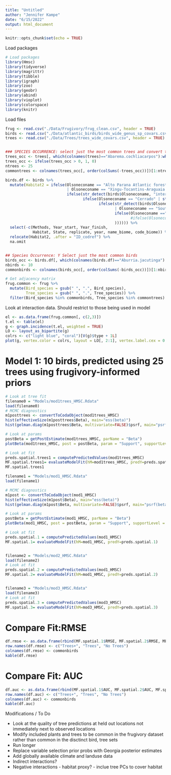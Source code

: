 ```yaml
---
title: "Untitled"
author: "Jennifer Kampe"
date: "6/15/2022"
output: html_document
---
```


```r
knitr::opts_chunk$set(echo = TRUE)
```

Load packages

```r
# Load packages 
library(Hmsc)
library(tidyverse)
library(magrittr)
library(tibble)
library(igraph)
library(zoo)
library(geobr)
library(abind)
library(vioplot)
library(colorspace)
library(knitr)
```

Load files

```r
frug <- read.csv("./Data/Frugivory/frug_clean.csv", header = TRUE)
birds <- read.csv("./Data/atlantic_birds/birds_wide_genus_sp_covars.csv", header = TRUE)
trees <- read.csv("./Data/Trees/trees_wide_covars.csv", header = TRUE)


### SPECIES OCCURRENCE: select just the most common trees and convert to binary
trees_occ <- trees[, which(colnames(trees)=="Abarema.cochliacarpos"):which(colnames(trees) =="Zygia.latifolia")]
trees_occ <- ifelse(trees_occ > 0, 1, 0)
ntrees <- 25
commontrees <- colnames(trees_occ[, order(colSums(-trees_occ))])[1:ntrees]

birds.df <- birds %>% 
  mutate(Habitat2 = ifelse(Olsoneconame == "Alto Parana Atlantic forests" 
                           | Olsoneconame == "Xingu-Tocantins-Araguaia moist forests", "Tropical Moist Forest", 
                           ifelse(str_detect(birds$Olsoneconame, "interior"), "Interior Forest", 
                                  ifelse(Olsoneconame == "Cerrado" | str_detect(birds$Olsoneconame, "savanna"), "Savanna", 
                                         ifelse(str_detect(birds$Olsoneconame, "coastal")
                                                | Olsoneconame == "Southern Atlantic mangroves", "Coastal Forest", 
                                                ifelse(Olsoneconame =="Araucaria moist forests", "Temperate Forest", NA
                                                       #ifelse(Olsoneconame == "Caatinga", "Shrubland", NA)
                                                )))))) %>%
  select(-c(Methods, Year_start, Year_finish, 
            Habitat, State, replicate, year, name_biome, code_biome)) %>% 
  relocate(Habitat2, .after = "ID_codref") %>%
  na.omit


## Species Occurrence: Y Select just the most common birds
birds_occ <- birds.df[, which(colnames(birds.df)=="Aburria.jacutinga"):which(colnames(birds.df) == "Zonotrichia.capensis")]
nbirds <- 10
commonbirds <- colnames(birds_occ[, order(colSums(-birds_occ))])[1:nbirds]

# Get adjacency matrix
frug.common <- frug %>%
  mutate(Bird_species = gsub(" ", ".", Bird_species),
         Tree_species = gsub(" ", ".", Tree_species)) %>% 
  filter(Bird_species %in% commonbirds, Tree_species %in% commontrees)

```

Look at interaction data. Should restrict to those being used in model
```r
el <- as.data.frame(frug.common[, c(2,3)])
t.el <- table(el)
g <- graph.incidence(t.el, weighted = TRUE)
LO <- layout_as_bipartite(g)
colrs <- c("light blue", "coral")[V(g)$type + 1L]
plot(g, vertex.color = colrs, layout = LO[, 2:1], vertex.label.cex = 0.75)

```

# Model 1: 10 birds, predicted using 25 trees using frugivory-informed priors
```r

# Look at tree fit
filename0 = "Models/mod1trees_HMSC.Rdata"
load(filename0)
# MCMC diagnostics
m1posttrees <- convertToCodaObject(mod1trees_HMSC)
hist(effectiveSize(m1posttrees$Beta), main="ess(beta)")
hist(gelman.diag(m1posttrees$Beta, multivariate=FALSE)$psrf, main="psrf(beta)")

# Look at params
postBeta = getPostEstimate(mod1trees_HMSC, parName = "Beta")
plotBeta(mod1trees_HMSC, post = postBeta, param = "Support", supportLevel = 0.95)

# Look at fit
preds.spatial.trees1 = computePredictedValues(mod1trees_HMSC)
MF.spatial.trees1= evaluateModelFit(hM=mod1trees_HMSC, predY=preds.spatial.trees1)
MF.spatial.trees1

filename1 = "Models/mod1_HMSC.Rdata"
load(filename1)

# MCMC diagnostics
m1post <- convertToCodaObject(mod1_HMSC)
hist(effectiveSize(m1post$Beta), main="ess(beta)")
hist(gelman.diag(m1post$Beta, multivariate=FALSE)$psrf, main="psrf(beta)")

# Look at params
postBeta = getPostEstimate(mod1_HMSC, parName = "Beta")
plotBeta(mod1_HMSC, post = postBeta, param = "Support", supportLevel = 0.95)

# Look at fit
preds.spatial.1 = computePredictedValues(mod1_HMSC)
MF.spatial.1= evaluateModelFit(hM=mod1_HMSC, predY=preds.spatial.1)


filename2 = "Models/mod2_HMSC.Rdata"
load(filename2)
# Look at fit
preds.spatial.2 = computePredictedValues(mod1_HMSC)
MF.spatial.2= evaluateModelFit(hM=mod1_HMSC, predY=preds.spatial.2)


filename3 = "Models/mod3_HMSC.Rdata"
load(filename3)
# Look at fit
preds.spatial.3 = computePredictedValues(mod3_HMSC)
MF.spatial.3= evaluateModelFit(hM=mod3_HMSC, predY=preds.spatial.3)

```

# Compare Fit:RMSE
```r
df.rmse <- as.data.frame(rbind(MF.spatial.1$RMSE, MF.spatial.2$RMSE, MF.spatial.3$RMSE))
row.names(df.rmse) <- c("Trees+", "Trees", "No Trees")
colnames(df.rmse) <- commonbirds
kable(df.rmse)
```

# Compare Fit: AUC
```r
df.auc <- as.data.frame(rbind(MF.spatial.1$AUC, MF.spatial.2$AUC, MF.spatial.3$AUC))
row.names(df.auc) <- c("Trees+", "Trees", "No Trees")
colnames(df.auc) <- commonbirds
kable(df.auc)
```

Modifications / To Do

- Look at the quality of tree predictions at held out locations not immediately next to observed locations
- Modify included plants and trees to be common in the frugivory dataset rather than common in the disctinct bird, tree sets
- Run longer
- Replace variable selection prior probs with Georgia posterior estimates
- Add globally available climate and landuse data 
- Indirect interactions?
- Negative interactions - habitat proxy? - inclue tree PCs to cover habitat
